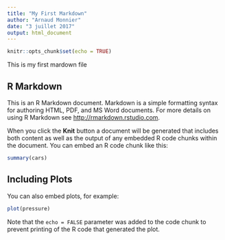 ```yaml
---
title: "My First Markdown"
author: "Arnaud Monnier"
date: "3 juillet 2017"
output: html_document
---
```


```r
knitr::opts_chunk$set(echo = TRUE)
```
This is my first mardown file 

## R Markdown

This is an R Markdown document. Markdown is a simple formatting syntax for authoring HTML, PDF, and MS Word documents. For more details on using R Markdown see <http://rmarkdown.rstudio.com>.

When you click the **Knit** button a document will be generated that includes both content as well as the output of any embedded R code chunks within the document. You can embed an R code chunk like this:

```r
summary(cars)
```

## Including Plots

You can also embed plots, for example:

```r
plot(pressure)
```

Note that the `echo = FALSE` parameter was added to the code chunk to prevent printing of the R code that generated the plot.
